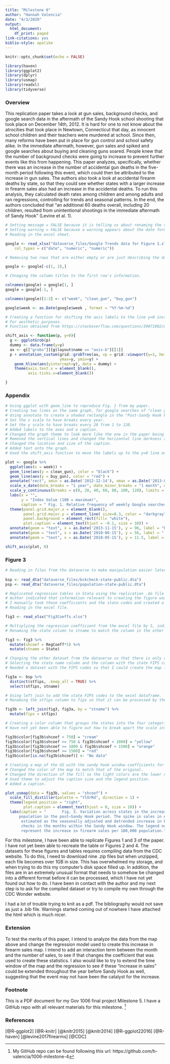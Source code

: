 ```yaml
---
title: "Milestone 6"
author: "Hannah Valencia"
date: "4/3/2020"
output:
  html_document:
    df_print: paged
link-citations: yes
biblio-style: apalike
---
```


```r
knitr::opts_chunk$set(echo = FALSE)

library(haven)
library(ggplot2)
library(dplyr)
library(usmap)
library(readxl)
library(tidyverse)
```


### Overview
This replication paper takes a look at gun sales, background checks, and google search data in the aftermath of the Sandy Hook school shooting that took place on December 14th, 2012. It is hard for one to not know about the atrocities that took place in Newtown, Connecticut that day, as innocent school children and their teachers were murdered at school. Since then, many reforms have been put in place for gun control and school safety alike. In the immediate aftermath, however, gun sales and spiked and google searches about buying and cleaning guns soared. People knew that the number of background checks were going to increase to prevent further events like this from happening. This paper analyzes, specifically, whether there was an increase in the number of accidental gun deaths in the five-month period following this event, which could then be attributed to the increase in gun sales. The authors also took a look at accidental firearm deaths by state, so that they could see whether states with a larger increase in firearm sales also had an increase in the accidental deaths. To run this analysis, they calculated death rates among children and among adults and ran regressions, controlling for trends and seasonal patterns. In the end, the authors concluded that "an additional 60 deaths overall, including 20 children,
resulted from unintentional shootings in the immediate aftermath of Sandy Hook" (Levine et al. 1).


```r

# Setting message = FALSE because it is telling us about renaming the columns when we first load in the data, but we are going to be changing these names anyways.
# Setting warning = FALSE because a warning appears about the date format.
# Reading in the excel sheet.

google <- read_xlsx("dataverse_files/Google Trends data for Figure 1.xlsx", 
    col_types = c("date", "numeric", "numeric"))

# Removing two rows that are either empty or are just describing the data set.

google <- google[-c(1, 2),]

# Chnaging the column titles to the first row's information.

colnames(google) = google[1, ]
google = google[-1, ]

colnames(google)[1:3] <- c("week", "clean_gun", "buy_gun")

google$week <- as.Date(google$week , format = "%Y-%m-%d")
```

```r

# Creating a function for shifting the axis labels to the line y=0 instead of having it hover slightly below. 
# For aesthetic purposes.
# Function obtained from https://stackoverflow.com/questions/39071002/moving-x-or-y-axis-together-with-tick-labels-to-the-middle-of-a-single-ggplot-n, user baptiste.

shift_axis <- function(p, y=0){
  g <- ggplotGrob(p)
  dummy <- data.frame(y=y)
  ax <- g[["grobs"]][g$layout$name == "axis-b"][[1]]
  p + annotation_custom(grid::grobTree(ax, vp = grid::viewport(y=1, height=sum(ax$height))), 
                        ymax=y, ymin=y) +
    geom_hline(aes(yintercept=y), data = dummy) +
    theme(axis.text.x = element_blank(), 
          axis.ticks.x=element_blank())

}
```

### Appendix
```r

# Using ggplot with geom_line to reproduce Fig. 1 from my paper.
# Creating two lines on the same graph, for google searches of "clean gun" and of "buy gun", each with a different color.
# Using annotate to create a shaded rectangle in the "Post-Sandy Hook Window" which is the 4 months following the shooting. Set alpha to 0.2 to make it see through.
# Set the x scale to have breaks every year.
# Set the y scale to have breaks every 20 from 1 to 120.
# Added labels to the axes and a caption.
# Changed the graph theme to look more like the one in the paper being reproduced.
# Removed the vertical lines and changed the horizontal line darkness and where they are located.
# Changed the location and size of the caption.
# Added text onto the graph.
# Used the shift_axis function to move the labels up to the y=0 line and remove the weird space.

plot <- google %>%
  ggplot(aes(x = week)) +
  geom_line(aes(y = clean_gun), color = "black") +
  geom_line(aes(y = buy_gun), color = "red") +
  annotate("rect", xmin = as.Date('2012-12-14'), xmax = as.Date('2013-04-14'), ymin = 0, ymax = Inf, alpha = 0.2) +
  scale_x_date(date_breaks = "1 year", date_minor_breaks = "1 month", date_labels = "%Y") +
  scale_y_continuous(breaks = c(0, 20, 40, 60, 80, 100, 120), limits = c(0, 120)) +
  labs(x = "", 
       y = "Index Value (100 = maximum)", 
       caption = " Fig. 1. Relative frequency of weekly Google searches that included the terms “clean gun” and \n “buy gun” between 2010 and 2014. This graph uses data from Google Trends (http://trends. \ngoogle.com/) to track weekly patterns in search activity that included each set of words. The week \nwith maximum search volume is indexed to equal 100 and values below 100 reflect relative search \n      activity in proportion to the week with the maximum value.") +
  theme(panel.grid.major.x = element_blank(),
        panel.grid.major.y = element_line( size=0.3, color = "darkgray"),
        panel.background = element_rect(fill= "white"),
        plot.caption = element_text(hjust = -0.1, size = 10)) +
  annotate(geom = "text", x = as.Date('2013-11-15'), y = 96, label = "Post-Sandy Hook Window", size = 3) +
  annotate(geom = "text", x = as.Date('2010-06-15'), y = 56, label = "'Clean Gun' (black line)", size = 3) +
  annotate(geom = "text", x = as.Date('2010-05-15'), y = 11.5, label = "'Buy Gun' (red line)", size = 3)

shift_axis(plot, 0)
```

### Figure 3
```r

# Reading in files from the dataverse to make manipulation easier later on.
 
bsp <- read_dta("dataverse_files/bckcheck-state-public.dta")
psp <- read_dta("dataverse_files/population-state-public.dta")
```

```r

# Replicated regression tables in Stata using the replication .do file provided by the author.
# Author indicated that information relevant to creating the figure was the first coefficient in each state's regression.
# I manually took these coefficients and the state codes and created a excel file with these two variables.
# Reading in the excel file.

fig3 <- read_xlsx("Fig3Coeffs.xlsx")
```

```r

# Multiplying the regression coefficient from the excel file by 5, indicating the five month window that the author has defined as the "post-Sandy Hook" window.
# Renaming the state column to stname to match the column in the other datasets.

fig3 <- fig3 %>%
  mutate(shcoef = RegCoeff*5) %>%
  mutate(stname = State) 

# Changing the other dataset from the dataverse so that there is only one row per state.
# Selecting the state name column and the column with the state FIPS codes.
# Needed a dataset with the FIPS codes so that I could create the map later on.

fig3a <- bsp %>%
  distinct(stfips, .keep_all = TRUE) %>%
  select(stfips, stname)

# Using left join to add the state FIPS codes to the excel dataframe.
# Renaming the stfips column to fips so that it can be processed by the US map plot.

fig3b <- left_join(fig3, fig3a, by = "stname") %>%
  mutate(fips = stfips)

# Creating a color column that groups the states into the four categories of gun sales.
# Have not yet been able to figure out how to break apart the scale into 4 distinct categories, but this seems like it would be a helpful step.

fig3b$color[fig3b$shcoef < 750] = "cream"
fig3b$color[fig3b$shcoef >= 750 & fig3b$shcoef < 1000] = "yellow"
fig3b$color[fig3b$shcoef >= 1000 & fig3b$shcoef < 1500] = "orange"
fig3b$color[fig3b$shcoef >= 1500] = "red"
fig3b$color[is.na(fig3b$shcoef)] <- "No data"
```

```r

# Creating a map of the US with the sandy hook window coefficients for each state.
# Changed the color of the map to match that of the original. 
# Changed the direction of the fill so the light colors are the lower numbers and the darker colors are the higher numbers.
# Used theme to adjust the caption size and the legend position.
# Added a caption.

plot_usmap(data = fig3b, values = "shcoef") +
  scale_fill_distiller(palette = "YlOrRd", direction = 1) +
  theme(legend.position = "right",
        plot.caption = element_text(hjust = 0, size = 10)) +
  labs(caption = "       Fig. 3. Variation across states in the increase in firearm sales per 100,000 
      population in the post–Sandy Hook period. The spike in sales in each state is
       estimated as the seasonally adjusted and detrended increase in background 
       checks in the months within the Sandy Hook window. The legend numbers 
       represent the increase in firearm sales per 100,000 population.")
```





For this milestone, I have been able to replicate Figures 1 and 3 of the paper. I have not yet been able to recreate the table or Figures 2 and 4. The datasets for these figures and tables requires compiling data from the CDC website. To do this, I need to download nine .zip files but when unzipped, each file becomes over 1GB in size. This has overwhelmed my storage, and when trying to do this my computer's disk space filled up. In addition, the files are in an extremely unusual format that needs to somehow be changed into a different format before it can be processed, which I have not yet found out how to do. I have been in contact with the author and my next step is to ask for the compiled dataset or try to compile my own through the CDC Wonder website.

I had a lot of trouble trying to knit as a pdf. The bibliography would not save as just a .bib file. Warnings started coming out of nowhere I have attached the html which is much nicer.


### Extension

To test the merits of this paper, I intend to analyze the data from the map above and change the regression model used to create this increase in firearm sales map. I intend to add an interaction term between the month and the number of sales, to see if that changes the coefficient that was used to create these statistics. I also would like to try to extend the time window of the map and the regression to see if these "increase in sales" could be extended throughout the year before Sandy Hook as well, suggesting that the event may not have been the catalyst for the increase. 


### Footnote
This is a PDF document for my Gov 1006 final project Milestone 5. I have a GitHub repo with all relevant materials for this milestone. ^[My GitHub repo can be found following this url: https://github.com/h-valencia/1006-milestone-4]

### References

[@R-ggplot2]
[@R-knitr]
[@knitr2015]
[@knitr2014]
[@R-ggplot22016]
[@R-haven]
[@levine2017firearms]
[@CDC]



